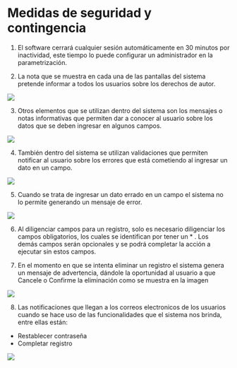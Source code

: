 # Medidas de seguridad y contingencia

1. El software cerrará cualquier sesión automáticamente en 30 minutos por inactividad, este tiempo lo puede configurar un administrador en la parametrización.

2. La nota que se muestra en cada una de las pantallas del sistema pretende informar a todos los usuarios sobre los derechos de autor.
<img src="/Selfdeclarations/information_notes.png"/>

3. Otros elementos que se utilizan dentro del sistema son los mensajes o notas informativas que permiten dar a conocer al usuario sobre los datos que se deben ingresar en algunos campos.
<img src="/Selfdeclarations/copyright.png"/>

4. También dentro del sistema se utilizan validaciones que permiten notificar al usuario sobre los errores que está cometiendo al ingresar un dato en un campo.
<img src="/Selfdeclarations/error_notification.png"/>

5. Cuando se trata de ingresar un dato errado en un campo el sistema no lo permite generando un mensaje de error.
<img src="/Selfdeclarations/error_message.png"/>

6. Al diligenciar campos para un registro, solo es necesario diligenciar los campos obligatorios, los cuales se identifican por tener un * . Los demás campos serán opcionales y se podrá completar la acción a ejecutar sin estos campos.

7. En el momento en que se intenta eliminar un registro el sistema genera un mensaje de advertencia, dándole la oportunidad al usuario a que Cancele o Confirme la eliminación como se muestra en la imagen
<img src="/Selfdeclarations/warning.png"/>

8. Las notificaciones que llegan a los correos electronicos de los usuarios cuando se hace uso de las funcionalidades que el sistema nos brinda, entre ellas están:
* Restablecer contraseña
* Completar registro

<img src="/Selfdeclarations/email_notification.png"/>
